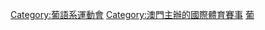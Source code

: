 {{Catmore}}

[[Category:葡語系運動會|Category:葡語系運動會]]
[[Category:澳門主辦的國際體育賽事|Category:澳門主辦的國際體育賽事]]
[[Category:2006年体育|葡]]